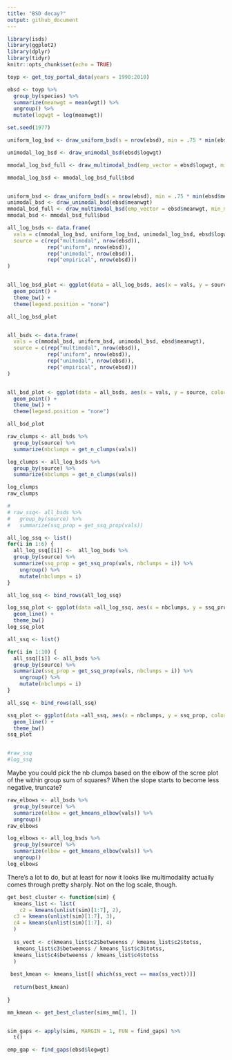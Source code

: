 ```yaml
---
title: "BSD decay?"
output: github_document
---
```


```r
library(isds)
library(ggplot2)
library(dplyr)
library(tidyr)
knitr::opts_chunk$set(echo = TRUE)

toyp <- get_toy_portal_data(years = 1990:2010)

ebsd <- toyp %>%
  group_by(species) %>%
  summarize(meanwgt = mean(wgt)) %>%
  ungroup() %>%
  mutate(logwgt = log(meanwgt))

set.seed(1977)

uniform_log_bsd <- draw_uniform_bsd(s = nrow(ebsd), min = .75 * min(ebsd$logwgt), max = 1.1 *max(ebsd$logwgt))

unimodal_log_bsd <- draw_unimodal_bsd(ebsd$logwgt)

mmodal_log_bsd_full <- draw_multimodal_bsd(emp_vector = ebsd$logwgt, min_sd_coeff = 1, max_sd_coeff = 2)

mmodal_log_bsd <- mmodal_log_bsd_full$bsd


uniform_bsd <- draw_uniform_bsd(s = nrow(ebsd), min = .75 * min(ebsd$meanwgt), max = 1.1 * max(ebsd$meanwgt))
unimodal_bsd <- draw_unimodal_bsd(ebsd$meanwgt)
mmodal_bsd_full <- draw_multimodal_bsd(emp_vector = ebsd$meanwgt, min_mode_gap = 20, min_sd_coeff = 1, max_sd_coeff = 3)
mmodal_bsd <- mmodal_bsd_full$bsd
```


```r

all_log_bsds <- data.frame(
  vals = c(mmodal_log_bsd, uniform_log_bsd, unimodal_log_bsd, ebsd$logwgt),
  source = c(rep("multimodal", nrow(ebsd)),
             rep("uniform", nrow(ebsd)), 
             rep("unimodal", nrow(ebsd)),
             rep("empirical", nrow(ebsd)))
)


all_log_bsd_plot <- ggplot(data = all_log_bsds, aes(x = vals, y = source, color = source)) +
  geom_point() +
  theme_bw() +
  theme(legend.position = "none")

all_log_bsd_plot


all_bsds <- data.frame(
  vals = c(mmodal_bsd, uniform_bsd, unimodal_bsd, ebsd$meanwgt),
  source = c(rep("multimodal", nrow(ebsd)),
             rep("uniform", nrow(ebsd)), 
             rep("unimodal", nrow(ebsd)),
             rep("empirical", nrow(ebsd)))
)


all_bsd_plot <- ggplot(data = all_bsds, aes(x = vals, y = source, color = source)) +
  geom_point() +
  theme_bw() +
  theme(legend.position = "none")

all_bsd_plot


```

```r

raw_clumps <- all_bsds %>%
  group_by(source) %>%
  summarize(nbclumps = get_n_clumps(vals))

log_clumps <- all_log_bsds %>%
  group_by(source) %>%
  summarize(nbclumps = get_n_clumps(vals))

log_clumps
raw_clumps

```

```r
# 
# raw_ssq<- all_bsds %>%
#   group_by(source) %>%
#   summarize(ssq_prop = get_ssq_prop(vals))

all_log_ssq <- list() 
for(i in 1:6) {
  all_log_ssq[[i]] <-  all_log_bsds %>%
  group_by(source) %>%
  summarize(ssq_prop = get_ssq_prop(vals, nbclumps = i)) %>%
    ungroup() %>%
    mutate(nbclumps = i)
}

all_log_ssq <- bind_rows(all_log_ssq)

log_ssq_plot <- ggplot(data =all_log_ssq, aes(x = nbclumps, y = ssq_prop, color = source)) + 
  geom_line() +
  theme_bw()
log_ssq_plot

all_ssq <- list() 

for(i in 1:10) {
  all_ssq[[i]] <- all_bsds %>%
  group_by(source) %>%
  summarize(ssq_prop = get_ssq_prop(vals, nbclumps = i)) %>%
    ungroup() %>%
    mutate(nbclumps = i)
}

all_ssq <- bind_rows(all_ssq)

ssq_plot <- ggplot(data =all_ssq, aes(x = nbclumps, y = ssq_prop, color = source)) + 
  geom_line() +
  theme_bw()
ssq_plot


#raw_ssq
#log_ssq

```


Maybe you could pick the nb clumps based on the elbow of the scree plot of the within group sum of squares?
When the slope starts to become less negative, truncate?

```r
raw_elbows <- all_bsds %>%
  group_by(source) %>%
  summarize(elbow = get_kmeans_elbow(vals)) %>%
  ungroup()
raw_elbows

log_elbows <- all_log_bsds %>%
  group_by(source) %>%
  summarize(elbow = get_kmeans_elbow(vals)) %>%
  ungroup()
log_elbows

```



There's a lot to do, but at least for now it looks like multimodality actually comes through pretty sharply. Not on the log scale, though.


```r


get_best_cluster <- function(sim) {
  kmeans_list <- list(
    c2 = kmeans(unlist(sim)[1:7], 2),
  c3 = kmeans(unlist(sim)[1:7], 3),
  c4 = kmeans(unlist(sim)[1:7], 4)
  )
  
  ss_vect <- c(kmeans_list$c2$betweenss / kmeans_list$c2$totss,
   kmeans_list$c3$betweenss / kmeans_list$c3$totss,
  kmeans_list$c4$betweenss / kmeans_list$c4$totss
  )
  
 best_kmean <- kmeans_list[[ which(ss_vect == max(ss_vect))]]
  
  return(best_kmean)
  
}

mm_kmean <- get_best_cluster(sims_mm[1, ])


sim_gaps <- apply(sims, MARGIN = 1, FUN = find_gaps) %>%
  t()

emp_gap <- find_gaps(ebsd$logwgt)
```
